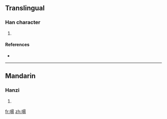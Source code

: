 ==Translingual==

===Han character===
{{Han char|rn=30|rad=口|as=09|sn=12|four=|canj=口日一竹 (RAMH)}}

# {{defn|Han|sort=口09}}

====References====
* {{Han ref|kx=0196.270|dkj=03884|dj=0418.190|hdz=10653.100|uh=557A|ud=21882}}

----

==Mandarin==

===Hanzi===
{{cmn-hanzi|pin=[[táng]] ([[tang2]])|wg=t'ang<sup>2</sup>}}

# {{defn|Mandarin|sort=口09}}

[[fr:啺]]
[[zh:啺]]